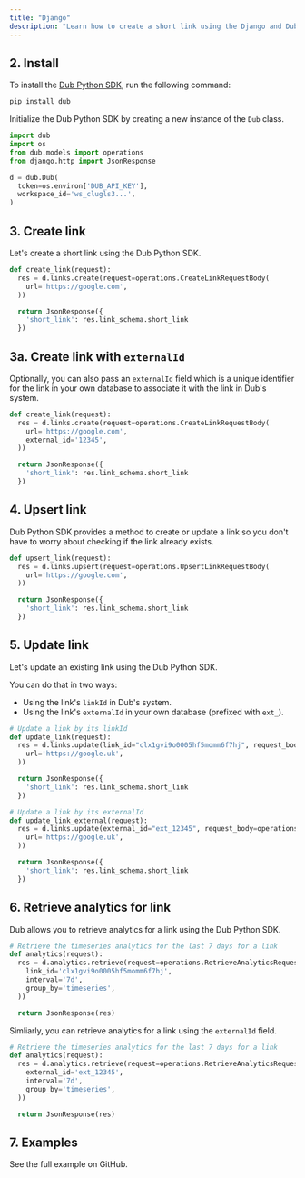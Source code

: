 ```yaml
---
title: "Django"
description: "Learn how to create a short link using the Django and Dub Python SDK."
---
```



<Prerequisites />

## 2. Install

To install the [Dub Python SDK](https://d.to/python), run the following command:

```bash pip
pip install dub
```

Initialize the Dub Python SDK by creating a new instance of the `Dub` class.

```python
import dub
import os
from dub.models import operations
from django.http import JsonResponse

d = dub.Dub(
  token=os.environ['DUB_API_KEY'],
  workspace_id='ws_clugls3...',
)
```

## 3. Create link

Let's create a short link using the Dub Python SDK.

```python views.py
def create_link(request):
  res = d.links.create(request=operations.CreateLinkRequestBody(
    url='https://google.com',
  ))

  return JsonResponse({
    'short_link': res.link_schema.short_link
  })
```

<Accordion title="Full list of available attributes for the Link model">
  <LinkArguments />
</Accordion>

## 3a. Create link with `externalId`

Optionally, you can also pass an `externalId` field which is a unique identifier for the link in your own database to associate it with the link in Dub's system.

```python views.py
def create_link(request):
  res = d.links.create(request=operations.CreateLinkRequestBody(
    url='https://google.com',
    external_id='12345',
  ))

  return JsonResponse({
    'short_link': res.link_schema.short_link
  })
```

## 4. Upsert link

Dub Python SDK provides a method to create or update a link so you don't have to worry about checking if the link already exists.

```python views.py
def upsert_link(request):
  res = d.links.upsert(request=operations.UpsertLinkRequestBody(
    url='https://google.com',
  ))

  return JsonResponse({
    'short_link': res.link_schema.short_link
  })
```

## 5. Update link

Let's update an existing link using the Dub Python SDK.

You can do that in two ways:

- Using the link's `linkId` in Dub's system.
- Using the link's `externalId` in your own database (prefixed with `ext_`).

```python views.py
# Update a link by its linkId
def update_link(request):
  res = d.links.update(link_id="clx1gvi9o0005hf5momm6f7hj", request_body=operations.UpdateLinkRequestBody(
    url='https://google.uk',
  ))

  return JsonResponse({
    'short_link': res.link_schema.short_link
  })

# Update a link by its externalId
def update_link_external(request):
  res = d.links.update(external_id="ext_12345", request_body=operations.UpdateLinkRequestBody(
    url='https://google.uk',
  ))

  return JsonResponse({
    'short_link': res.link_schema.short_link
  })
```

## 6. Retrieve analytics for link

Dub allows you to retrieve analytics for a link using the Dub Python SDK.

```python views.py
# Retrieve the timeseries analytics for the last 7 days for a link
def analytics(request):
  res = d.analytics.retrieve(request=operations.RetrieveAnalyticsRequest(
    link_id='clx1gvi9o0005hf5momm6f7hj',
    interval='7d',
    group_by='timeseries',
  ))

  return JsonResponse(res)
```

Simliarly, you can retrieve analytics for a link using the `externalId` field.

```python views.py
# Retrieve the timeseries analytics for the last 7 days for a link
def analytics(request):
  res = d.analytics.retrieve(request=operations.RetrieveAnalyticsRequest(
    external_id='ext_12345',
    interval='7d',
    group_by='timeseries',
  ))

  return JsonResponse(res)
```

## 7. Examples

<CardGroup cols={2}>
  <Card
    title="Python Example"
    icon="arrow-up-right-from-square"
    href="https://github.com/dubinc/examples/tree/main/python/django"
  >
    See the full example on GitHub.
  </Card>
</CardGroup>
